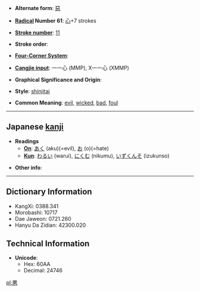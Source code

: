* '''Alternate form''': [[惡]]

* '''[[Wiktionary:Chinese radical index| Radical]] Number 61''': [[Wiktionary:Chinese radical index 心|心]]+7 strokes

* '''[[Wiktionary:Chinese total strokes index|Stroke number]]''': [[Wiktionary:Chinese total strokes index 11|11]]

* '''Stroke order''': 

* '''[[Wiktionary:Chinese four corner index|Four-Corner System]]''': 

* '''[[Wiktionary:Chinese Cangjie index|Cangjie input]]''': 一一心 (MMP), X一一心 (XMMP)

* '''Graphical Significance and Origin''': 

* '''Style''': [[shinjitai]]

* '''Common Meaning''': [[evil]], [[wicked]], [[bad]], [[foul]]

----

== Japanese [[kanji]] ==

* '''Readings'''
** '''[[On]]''': [[あく]] (aku)(=evil), [[お]] (o)(=hate)
** '''[[Kun]]''': [[わるい]] (warui), [[にくむ]] (nikumu), [[いずくんそ]] (izukunso)

* '''Other info''':  

----

== Dictionary Information ==

* KangXi: 0388.341
* Morobashi: 10717
* Dae Jaweon: 0721.260
* Hanyu Da Zidian: 42300.020

== Technical Information ==

* '''Unicode''':
** Hex: 60AA
** Decimal: 24746

[[pl:悪]]